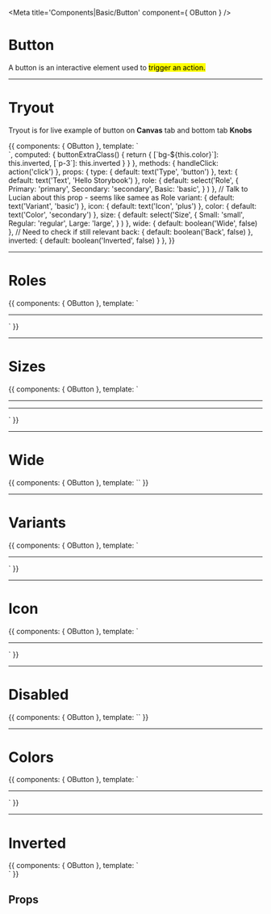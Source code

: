 

<Meta title='Components|Basic/Button' component={ OButton } />

# Button

A button is an interactive element used to <mark>trigger an action.</mark>

<hr/>


# Tryout

Tryout is for live example of button on **Canvas** tab and bottom tab **Knobs**

<Story name='Tryout'>
  {{
    components: { OButton },
    template: `<div :class="buttonExtraClass">
      <o-button @click="handleClick" :type="type" :text="text" :role="role" :icon="icon" :color="color" :size="size" :wide="wide" :back="back" :inverted="inverted"></o-button>
    </div>`,
    computed: {
      buttonExtraClass() {
        return {
          [`bg-${this.color}`]: this.inverted,
          [`p-3`]: this.inverted
        }
      }
    },
    methods: { handleClick: action('click') },
    props: {
      type: {
        default: text('Type', 'button')
      },
      text: {
        default: text('Text', 'Hello Storybook')
      },
      role: {
        default: select('Role', 
          { 
            Primary: 'primary',
            Secondary: 'secondary',
            Basic: 'basic',
          }
        )
      },
      // Talk to Lucian about this prop - seems like samee as Role
      variant: {
        default: text('Variant', 'basic')
      },
      icon: {
        default: text('Icon', 'plus')
      },
      color: {
        default: text('Color', 'secondary')
      },
      size: {
        default: select('Size', 
          { 
            Small: 'small',
            Regular: 'regular',
            Large: 'large',
          }
        )
      },
      wide: {
        default: boolean('Wide', false)
      },
      // Need to check if still relevant
      back: {
        default: boolean('Back', false)
      },
      inverted: {
        default: boolean('Inverted', false)
      }
    },
  }}
</Story>

<hr/>


# Roles

<Preview>
  <Story name='Roles'>{{
    components: { OButton },
    template: `<div>
      <o-button text="Primary" role="primary" /><hr />
      <o-button text="Secondary" role="secondary" />
    </div>`
  }}</Story>
</Preview>

<hr/>


# Sizes

<Preview>
  <Story name='Sizes'>{{
    components: { OButton },
    template: `<div>
      <o-button text="Large" role="large" /><hr />
      <o-button text="Regular" /><hr />
      <o-button text="Small" role="small" />
    </div>`
  }}</Story>
</Preview>

<hr/>


# Wide

<Preview>
  <Story name='Wide'>{{
    components: { OButton },
    template: `<o-button text="Wide button" :wide="true" />`
  }}</Story>
</Preview>

<hr/>


# Variants
<!-- // Talk to Lucian about this prop - seems like samee as Role -->
<Preview>
  <Story name='Variants'>{{
    components: { OButton },
    template: `<div>
      <o-button text="Primary basic" variant="basic" /><hr />
      <o-button text="Secondary basic" variant="basic" role="secondary" />
    </div>`
  }}</Story>
</Preview>

<hr/>


# Icon

<Preview>
  <Story name='Icon'>{{
    components: { OButton },
    template: `<div>
      <o-button icon="remove" /><hr />
      <o-button text="With an icon" icon="arrow-right" />
    </div>`
  }}</Story>
</Preview>

<hr/>


# Disabled

<Preview>
  <Story name='Disabled'>{{
    components: { OButton },
    template: `<o-button text="Can't touch this" :isDisabled="true" />`
  }}</Story>
</Preview>

<hr/>


# Colors

<Preview>
  <Story name='Colors'>{{
    components: { OButton },
    template: `<div>
      <o-button text="Button" />
      <o-button text="Button" role="secondary" />
      <hr />
      <o-button text="Button" color="secondary" />
      <o-button text="Button" color="secondary" role="secondary" />
    </div>`
  }}</Story>
</Preview>

<hr/>


# Inverted

<Preview>
  <Story name='Inverted'>{{
    components: { OButton },
    template: `<div class="p-3 bg-primary">
      <o-button text="Button" :inverted="true"  />
      <o-button text="Button" :inverted="true" role="secondary" />
    </div>`
  }}</Story>
</Preview>



## Props

<Props of={OButton} />
